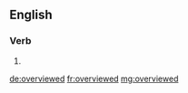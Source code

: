 ==English==

===Verb===
{{head|en}}

# {{en-past of|overview}}

[[de:overviewed]]
[[fr:overviewed]]
[[mg:overviewed]]
